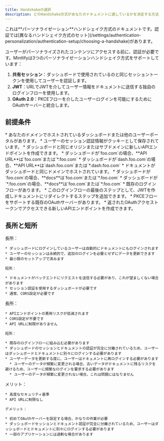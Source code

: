 ```yaml
---
title: Handshakeの選択
description: どのHandshake方式があなたのドキュメントに適しているかを決定する方法
---
```


<Info>
  これは**パーソナライゼーション**ハンドシェイク方式のドキュメントです。認証では[異なるハンドシェイク方式のセット](/settings/authentication-personalization/authentication-setup/choosing-a-handshake)があります。
</Info>

ユーザーがパーソナライズされたコンテンツにアクセスする前に、認証が必要です。Mintlifyは3つのパーソナライゼーションハンドシェイク方式をサポートしています：

1. **共有セッション**：ダッシュボードで使用されているのと同じセッショントークンを使用してユーザーを認証します。
2. **JWT**：URLでJWTを介してユーザー情報をドキュメントに送信する独自のログインフローを使用します。
3. **OAuth 2.0**：PKCEフローを介したユーザーログインを可能にするためにOAuthサーバーと統合します。

## 前提条件

<Tabs>
  <Tab title="Shared Session">
    * あなたのドメインでホストされているダッシュボードまたは他のユーザーポータルがあります。
    * ユーザーのセッション認証情報がクッキーとして保存されています。
    * ダッシュボードと同じオリジンまたはサブドメインに新しいAPIエンドポイントを作成できます。
      * ダッシュボードが`foo.com`の場合、**API URL**は`foo.com`または`*.foo.com`
      * ダッシュボードが`dash.foo.com`の場合、**API URL**は`dash.foo.com`または`*.dash.foo.com`
    * ドキュメントがダッシュボードと同じドメインでホストされています。
      * ダッシュボードが`foo.com`の場合、**docs**は`foo.com`または`*.foo.com`
      * ダッシュボードが`*.foo.com`の場合、**docs**は`foo.com`または`*.foo.com`
  </Tab>

  <Tab title="JWT">
    * 既存のログインフローがあります。
    * このログインフローの最後のステップとして、JWTを作成しドキュメントにリダイレクトするステップを追加できます。
  </Tab>

  <Tab title="OAuth 2.0">
    * PKCEフローをサポートする既存のOAuthサーバーがあります。
    * 返されたOAuthアクセストークンでアクセスできる新しいAPIエンドポイントを作成できます。
  </Tab>
</Tabs>

## 長所と短所

<Tabs>
  <Tab title="Shared Session">
    長所：

    * ダッシュボードにログインしているユーザーは自動的にドキュメントにもログインされます
    * ユーザーのセッションは永続的で、追加のログインを必要とせずにデータを更新できます
    * 最小限のセットアップで済みます

    短所：

    * ドキュメントがバックエンドにリクエストを送信する必要があり、これが望ましくない場合があります
    * セッション認証を使用するダッシュボードが必要です
    * 通常、CORS設定が必要です
  </Tab>

  <Tab title="JWT">
    長所：

    * APIエンドポイントの悪用リスクが低減されます
    * CORS設定が不要です
    * API URLに制限がありません

    短所：

    * 既存のログインフローに組み込む必要があります
    * ダッシュボードのセッションとドキュメントの認証が完全に分離されているため、ユーザーはダッシュボードとドキュメントに別々にログインする必要があります
    * ユーザーデータを更新する度に、ユーザーはドキュメントに再ログインする必要があります
      * ユーザーのデータが頻繁に変更される場合、古いデータがドキュメントに残るリスクを避けるため、ユーザーに頻繁なログインを要求する必要があります
      * ユーザーのデータが頻繁に変更されない場合、これは問題にはなりません
  </Tab>

  <Tab title="OAuth 2.0">
    メリット：

    * 高度なセキュリティ基準
    * API URLに制限なし

    デメリット：

    * 初めてOAuthサーバーを設定する場合、かなりの作業が必要
    * ダッシュボードセッションとドキュメント認証が完全に分離されているため、ユーザーはダッシュボードとドキュメントに別々にログインする必要があります
    * 一部のアプリケーションには過剰な場合があります
  </Tab>
</Tabs>
